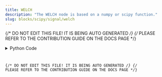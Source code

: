 ```yaml
---
title: WELCH
description: "The WELCH node is based on a numpy or scipy function."
slug: blocks/scipy/signal/welch
---
```


{/* DO NOT EDIT THIS FILE! IT IS BEING AUTO GENERATED */}
{/* PLEASE REFER TO THE CONTRIBUTION GUIDE ON THE DOCS PAGE */}


<PythonDocsDisplay docstring={docstring} />
<details>
<summary>Python Code</summary>



<Code code={pythonCode} lang="py" wrap theme="dracula" />

[Find this Flojoy Block on GitHub](https://github.com/flojoy-ai/blocks/blob/main/blocks/SCIPY/SIGNAL/WELCH/WELCH.py)

</details>

{/* DO NOT EDIT THIS FILE! IT IS BEING AUTO GENERATED */}
{/* PLEASE REFER TO THE CONTRIBUTION GUIDE ON THE DOCS PAGE */}
